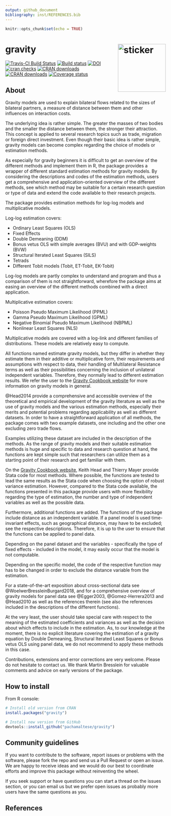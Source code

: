 ```yaml
---
output: github_document
bibliography: inst/REFERENCES.bib
---
```


```r
knitr::opts_chunk$set(echo = TRUE)
```

# gravity <img src="http://pacha.hk/gravity/apple.svg" width=150 align="right" alt="sticker"/>

[![Travis-CI Build Status](https://travis-ci.org/pachamaltese/gravity.svg?branch=master)](https://travis-ci.org/pachamaltese/gravity)
[![Build status](https://ci.appveyor.com/api/projects/status/tbpew2740yimjxl9?svg=true)](https://ci.appveyor.com/project/pachamaltese/gravity)
[![DOI](https://zenodo.org/badge/doi/10.17713/ajs.v47i4.688.svg)](https://doi.org/10.17713/ajs.v47i4.688)
[![cran checks](https://cranchecks.info/badges/summary/gravity)](https://cran.r-project.org/web/checks/check_results_gravity.html)
[![CRAN downloads](http://cranlogs.r-pkg.org/badges/gravity)](http://cran.rstudio.com/web/packages/gravity/index.html)
[![CRAN downloads](http://cranlogs.r-pkg.org/badges/grand-total/gravity)](http://cran.rstudio.com/web/packages/gravity/index.html)
[![Coverage status](https://codecov.io/gh/pachamaltese/gravity/branch/master/graph/badge.svg)](https://codecov.io/github/pachamaltese/gravity?branch=master)

## About

Gravity models are used to explain bilateral flows related to the sizes of bilateral partners, a measure of distance between them and other influences on interaction costs.

The underlying idea is rather simple. The greater the masses of two bodies and the smaller the distance between them, the stronger their attraction. This concept is applied to several research topics such as trade, migration or foreign direct investment. Even though their basic idea is rather simple, gravity models can become complex regarding the choice of models or estimation methods.

As especially for gravity beginners it is difficult to get an overview of the different methods and implement them in R, the package provides a wrapper of different standard estimation methods for gravity models. By considering the descriptions and codes of the estimation methods, users get a comprehensive and application-oriented overview of the different methods, see which method may be suitable for a certain research question or type of data and extend the code available to their research projects.

The package provides estimation methods for log-log models and multiplicative models.

Log-log estimation covers:

-   Ordinary Least Squares (OLS)
-   Fixed Effects
-   Double Demeaning (DDM)
-   Bonus vetus OLS with simple averages (BVU) and with GDP-weights (BVW)
-   Structural Iterated Least Squares (SILS)
-   Tetrads
-   Different Tobit models (Tobit, ET-Tobit, EK-Tobit)

Log-log models are partly complex to understand and program and thus a comparison of them is not straightforward, wherefore the package aims at easing an overview of the different methods combined with a direct application.

Multiplicative estimation covers:

-   Poisson Pseudo Maximum Likelihood (PPML)
-   Gamma Pseudo Maximum Likelihood (GPML)
-   Negative Binomial Pseudo Maximum Likelihood (NBPML)
-   Nonlinear Least Squares (NLS)

Multiplicative models are covered with a log-link and different families of distributions. These models are relatively easy to compute.

All functions named estimate gravity models, but they differ in whether they estimate them in their additive or multiplicative form, their requirements and assumptions with respect to data, their handling of Multilateral Resistance terms as well as their possibilities concerning the inclusion of unilateral independent variables. Therefore, they normally lead to different estimation results. We refer the user to the [Gravity Cookbook website](https://sites.google.com/site/hiegravity/) for more information on gravity models in general.

@Head2014 provide a comprehensive and accessible overview of the theoretical and empirical development of the gravity literature as well as the use of gravity models and the various estimation methods, especially their merits and potential problems regarding applicability as well as different datasets. In order to have a straightforward application of all methods, the package comes with two example datasets, one including and the other one excluding zero trade flows.

Examples utilizing these dataset are included in the description of the methods. As the range of gravity models and their suitable estimation methods is huge and specific to data and research question at hand, the functions are kept simple such that researchers can utilize them as a starting point of their research and get familiar with them.

On the [Gravity Cookbook website](https://sites.google.com/site/hiegravity/), Keith Head and Thierry Mayer provide Stata code for most methods. Where possible, the functions are tested to lead the same results as the Stata code when choosing the option of robust variance estimation. However, compared to the Stata code available, the functions presented in this package provide users with more flexibility regarding the type of estimation, the number and type of independent variables as well as the possible data.

Furthermore, additional functions are added. The functions of the package include distance as an independent variable. If a panel model is used time-invariant effects, such as geographical distance, may have to be excluded; see the respective descriptions. Therefore, it is up to the user to ensure that the functions can be applied to panel data.

Depending on the panel dataset and the variables - specifically the type of fixed effects - included in the model, it may easily occur that the model is not computable.

Depending on the specific model, the code of the respective function may has to be changed in order to exclude the distance variable from the estimation.

For a state-of-the-art exposition about cross-sectional data see @WoelwerBressleinBurgard2018, and for a comprehensive overview of gravity models for panel data see @Egger2003, @Gomez-Herrera2013 and @Head2010 as well as the references therein (see also the references included in the descriptions of the different functions).

At the very least, the user should take special care with respect to the meaning of the estimated coefficients and variances as well as the decision about which effects to include in the estimation. As, to our knowledge at the moment, there is no explicit literature covering the estimation of a gravity equation by Double Demeaning, Structural Iterated Least Squares or Bonus vetus OLS using panel data, we do not recommend to apply these methods in this case.

Contributions, extensions and error corrections are very welcome. Please do not hesitate to contact us. We thank Martin Bresslein for valuable comments and advice on early versions of the package.

## How to install

From R console:

```r
# Install old version from CRAN
install.packages("gravity")

# Install new version from GitHub
devtools::install_github("pachamaltese/gravity")
```

## Community guidelines

If you want to contribute to the software, report issues or problems with the software, please fork the repo and send us a Pull Request or open an issue. We are happy to receive ideas and we would do our best to coordinate efforts and improve this package without reinventing the wheel.

If you seek support or have questions you can start a thread on the issues section, or you can email us but we prefer open issues as probably more users have the same questions as you.

## References
